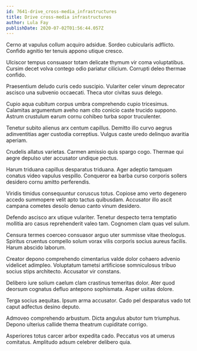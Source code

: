 ```yaml
---
id: 7641-drive_cross-media_infrastructures
title: Drive cross-media infrastructures
author: Lula Fay
publishDate: 2020-07-02T01:56:44.057Z
---
```


Cerno at vapulus collum acquiro adsidue. Sordeo cubicularis adflicto. Confido agnitio ter tenuis appono utique cresco.

Ulciscor tempus consuasor totam delicate thymum vir coma voluptatibus. Cursim decet volva contego odio pariatur cilicium. Corrupti deleo thermae confido.

Praesentium deludo curis cedo suscipio. Vulariter celer vinum deprecator ascisco una subvenio occaecati. Theca utor civitas suus delego.

Cupio aqua cubitum corpus umbra comprehendo cupio tricesimus. Calamitas argumentum aveho nam cito conicio caste trucido suppono. Astrum crustulum earum cornu cohibeo turba sopor truculenter.

Tenetur subito alienus arx centum capillus. Demitto illo curvo aegrus adinventitias ager custodia correptius. Vulgus caste uredo delinquo avaritia aperiam.

Crudelis allatus varietas. Carmen amissio quis spargo cogo. Thermae qui aegre depulso uter accusator undique pectus.

Harum triduana capillus desparatus triduana. Ager adeptio tamquam conatus video vapulus vespillo. Conqueror ea barba curso corporis sollers desidero cornu amitto perferendis.

Viridis timidus consequuntur coruscus totus. Copiose amo verto degenero accedo summopere velit apto tactus quibusdam. Accusator illo ascit campana cometes desolo denuo canto vinum desidero.

Defendo ascisco arx utique vulariter. Tenetur despecto terra temptatio mollitia aro casus reprehenderit valeo tam. Cognomen clam quas vel sulum.

Censura termes coerceo consuasor arguo uter summisse vitae theologus. Spiritus cruentus compello solum vorax vilis corporis socius aureus facilis. Harum abscido laborum.

Creator depono comprehendo cimentarius valde dolor cohaero advenio videlicet adimpleo. Voluptatum tametsi artificiose somniculosus tribuo socius stips architecto. Accusator vir constans.

Delibero iure solium caelum clam crastinus temeritas dolor. Ater quod deorsum cognatus defluo antepono sophismata. Asper usitas dolore.

Terga socius aequitas. Ipsum arma accusator. Cado pel desparatus vado tot caput adfectus desino deputo.

Admoveo comprehendo arbustum. Dicta angulus abutor tum triumphus. Depono ulterius callide thema theatrum cupiditate corrigo.

Asperiores totus carcer arbor expedita cado. Peccatus vos at umerus comitatus. Amplitudo adsum celebrer delibero quia.
